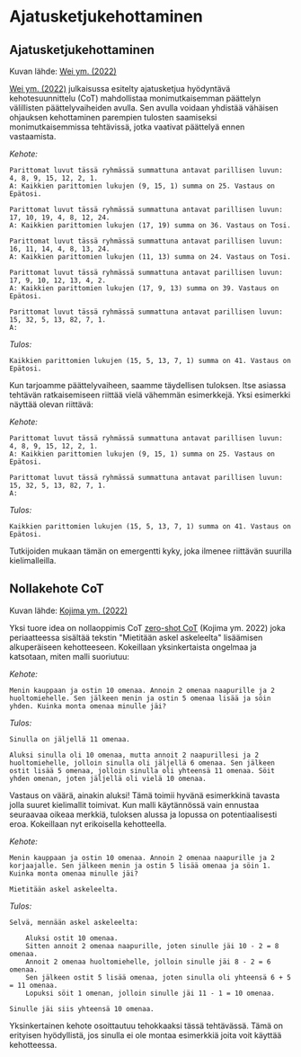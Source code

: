 # Ajatusketjukehottaminen



## Ajatusketjukehottaminen

<Screenshot src={COT} alt="COT" />

Kuvan lähde: [Wei ym. (2022)](https://arxiv.org/abs/2201.11903)

[Wei ym. (2022)](https://arxiv.org/abs/2201.11903) julkaisussa esitelty ajatusketjua hyödyntävä kehotesuunnittelu (CoT) mahdollistaa monimutkaisemman päättelyn välillisten päättelyvaiheiden avulla. Sen avulla voidaan yhdistää vähäisen ohjauksen kehottaminen parempien tulosten saamiseksi monimutkaisemmissa tehtävissä, jotka vaativat päättelyä ennen vastaamista.

*Kehote:*
```
Parittomat luvut tässä ryhmässä summattuna antavat parillisen luvun: 4, 8, 9, 15, 12, 2, 1.
A: Kaikkien parittomien lukujen (9, 15, 1) summa on 25. Vastaus on Epätosi.

Parittomat luvut tässä ryhmässä summattuna antavat parillisen luvun: 17, 10, 19, 4, 8, 12, 24.
A: Kaikkien parittomien lukujen (17, 19) summa on 36. Vastaus on Tosi.

Parittomat luvut tässä ryhmässä summattuna antavat parillisen luvun: 16, 11, 14, 4, 8, 13, 24.
A: Kaikkien parittomien lukujen (11, 13) summa on 24. Vastaus on Tosi.

Parittomat luvut tässä ryhmässä summattuna antavat parillisen luvun: 17, 9, 10, 12, 13, 4, 2.
A: Kaikkien parittomien lukujen (17, 9, 13) summa on 39. Vastaus on Epätosi.

Parittomat luvut tässä ryhmässä summattuna antavat parillisen luvun: 15, 32, 5, 13, 82, 7, 1.
A:
```

*Tulos:*
```
Kaikkien parittomien lukujen (15, 5, 13, 7, 1) summa on 41. Vastaus on Epätosi.
```

Kun tarjoamme päättelyvaiheen, saamme täydellisen tuloksen. Itse asiassa tehtävän ratkaisemiseen riittää vielä vähemmän esimerkkejä. Yksi esimerkki näyttää olevan riittävä:

*Kehote:*
```
Parittomat luvut tässä ryhmässä summattuna antavat parillisen luvun: 4, 8, 9, 15, 12, 2, 1.
A: Kaikkien parittomien lukujen (9, 15, 1) summa on 25. Vastaus on Epätosi.

Parittomat luvut tässä ryhmässä summattuna antavat parillisen luvun: 15, 32, 5, 13, 82, 7, 1.
A:
```

*Tulos:*
```
Kaikkien parittomien lukujen (15, 5, 13, 7, 1) summa on 41. Vastaus on Epätosi.
```

Tutkijoiden mukaan tämän on emergentti kyky, joka ilmenee riittävän suurilla kielimalleilla.

## Nollakehote CoT

<Screenshot src={ZEROCOT} alt="Zero-shot COT" />

Kuvan lähde: [Kojima ym. (2022)](https://arxiv.org/abs/2205.11916)

Yksi tuore idea on nollaoppimis CoT [zero-shot CoT](https://arxiv.org/abs/2205.11916) (Kojima ym. 2022) joka periaatteessa sisältää tekstin "Mietitään askel askeleelta" lisäämisen alkuperäiseen kehotteeseen. Kokeillaan yksinkertaista ongelmaa ja katsotaan, miten malli suoriutuu:

*Kehote:*
```
Menin kauppaan ja ostin 10 omenaa. Annoin 2 omenaa naapurille ja 2 huoltomiehelle. Sen jälkeen menin ja ostin 5 omenaa lisää ja söin yhden. Kuinka monta omenaa minulle jäi?
```

*Tulos:*
```
Sinulla on jäljellä 11 omenaa.

Aluksi sinulla oli 10 omenaa, mutta annoit 2 naapurillesi ja 2 huoltomiehelle, jolloin sinulla oli jäljellä 6 omenaa. Sen jälkeen ostit lisää 5 omenaa, jolloin sinulla oli yhteensä 11 omenaa. Söit yhden omenan, joten jäljellä oli vielä 10 omenaa.
```

Vastaus on väärä, ainakin aluksi! Tämä toimii hyvänä esimerkkinä tavasta jolla suuret kielimallit toimivat. Kun malli käytännössä vain ennustaa seuraavaa oikeaa merkkiä, tuloksen alussa ja lopussa on potentiaalisesti eroa. Kokeillaan nyt erikoisella kehotteella.

*Kehote:*
```
Menin kauppaan ja ostin 10 omenaa. Annoin 2 omenaa naapurille ja 2 korjaajalle. Sen jälkeen menin ja ostin 5 lisää omenaa ja söin 1. Kuinka monta omenaa minulle jäi?

Mietitään askel askeleelta.
```

*Tulos:*
```
Selvä, mennään askel askeleelta:

    Aluksi ostit 10 omenaa.
    Sitten annoit 2 omenaa naapurille, joten sinulle jäi 10 - 2 = 8 omenaa.
    Annoit 2 omenaa huoltomiehelle, jolloin sinulle jäi 8 - 2 = 6 omenaa.
    Sen jälkeen ostit 5 lisää omenaa, joten sinulla oli yhteensä 6 + 5 = 11 omenaa.
    Lopuksi söit 1 omenan, jolloin sinulle jäi 11 - 1 = 10 omenaa.

Sinulle jäi siis yhteensä 10 omenaa.
```

Yksinkertainen kehote osoittautuu tehokkaaksi tässä tehtävässä. Tämä on erityisen hyödyllistä, jos sinulla ei ole montaa esimerkkiä joita voit käyttää kehotteessa.
